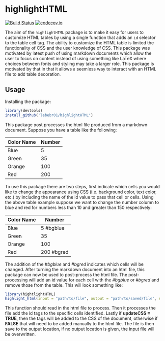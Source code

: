 # highlightHTML

[![Build Status](https://travis-ci.org/lebebr01/highlightHTML.svg?branch=master)](https://travis-ci.org/lebebr01/highlightHTML)
[![codecov.io](https://codecov.io/github/lebebr01/highlightHTML/coverage.svg?branch=master)](https://codecov.io/github/lebebr01/highlightHTML?branch=master)

The aim of the `highlightHTML` package is to make it easy for users to customize HTML tables by using a single function that adds an `id` selector to the table cell tag.  The ability to customize the HTML table is limited the functionality of CSS and the user knowledge of CSS.   This package was motivated by latest push of using markdown documents which allow the user to focus on content instead of using something like LaTeX where choices between fonts and styling may take a larger role.  This package is motivated by that in that it allows a seemless way to interact with an HTML file to add table decoration.

## Usage
Installing the package:
```{r install, eval=FALSE}
library(devtools)
install_github('lebebr01/highlightHTML')
```

This package post processes the html file produced from a markdown document.  Suppose you have a table like the following:

Color Name | Number
----------- | ------------
Blue | 5
Green | 35
Orange | 100
Red | 200

To use this package there are two steps, first indicate which cells you would like to change the appearance using CSS (i.e. background color, text color, etc.) by including the name of the id value to pass that cell or cells.  Using the above table example suppose we want to change the number column to blue and red for numbers less than 10 and greater than 150 respectively:

Color Name | Number
----------- | ------------
Blue | 5 #bgblue
Green | 35
Orange | 100
Red | 200 #bgred

The addition of the *#bgblue* and *#bgred* indicates which cells will be changed.  After turning the markdown document into an html file, this package can now be used to post-process the html file.  The post-processing will add an id value for each cell with the *#bgblue* or *#bgred* and remove those from the table.  This will look something like:

```{r function, eval=FALSE}
library(hightlightHTML)
highlight_html(input = "path/to/file", output = "path/to/saved/file", updateCSS = TRUE, tags = c("Vector of CSS code here"))
```

This function should read in the html file to process.  Then it processes the file add the id tags to the specific cells identified.  Lastly if **updateCSS = TRUE**, then the tags will be added to the CSS of the document, otherwise if **FALSE** that will need to be added manually to the html file.  The file is then save to the output location, if no output location is given, the input file will be overwritten.
